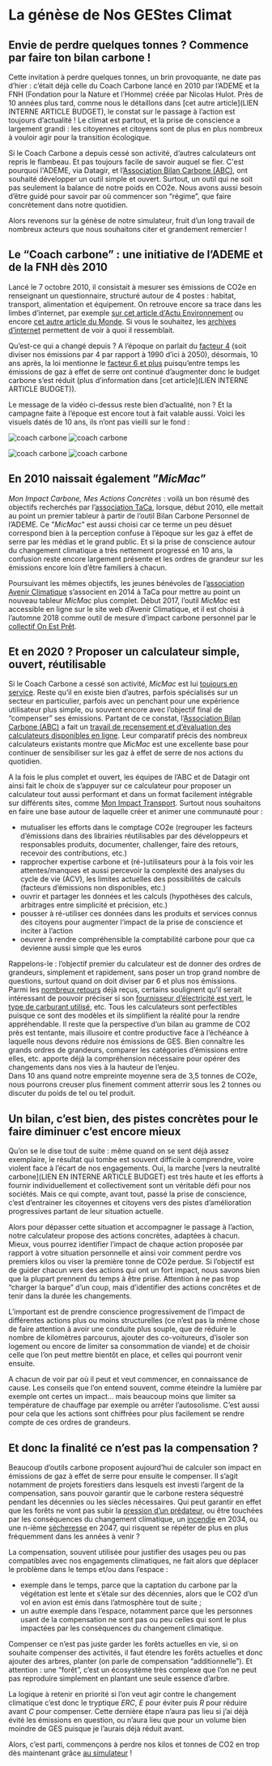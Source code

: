# La génèse de Nos GEStes Climat

## Envie de perdre quelques tonnes ? Commence par faire ton bilan carbone !

Cette invitation à perdre quelques tonnes, un brin provoquante, ne date pas d’hier : c’était déjà celle du Coach Carbone lancé en 2010 par l’ADEME et la FNH (Fondation pour la Nature et l’Homme) créée par Nicolas Hulot. Près de 10 années plus tard, comme nous le détaillons dans [cet autre article](LIEN INTERNE ARTICLE BUDGET), le constat sur le passage à l’action est toujours d’actualité ! Le climat est partout, et la prise de conscience a largement grandi : les citoyennes et citoyens sont de plus en plus nombreux à vouloir agir pour la transition écologique.

Si le Coach Carbone a depuis cessé son activité, d’autres calculateurs ont repris le flambeau. Et pas toujours facile de savoir auquel se fier. C'est pourquoi l'ADEME, via Datagir, et l’[Association Bilan Carbone (ABC)](https://www.associationbilancarbone.fr/), ont souhaité développer un outil simple et ouvert. Surtout, un outil qui ne soit pas seulement la balance de notre poids en CO2e. Nous avons aussi besoin d’être guidé pour savoir par où commencer son “régime”, que faire concrètement dans notre quotidien.

Alors revenons sur la génèse de notre simulateur, fruit d’un long travail de nombreux acteurs que nous souhaitons citer et grandement remercier !

## Le “Coach carbone” : une initiative de l’ADEME et de la FNH dès 2010

Lancé le 7 octobre 2010, il consistait à mesurer ses émissions de CO2e en renseignant un questionnaire, structuré autour de 4 postes : habitat, transport, alimentation et équipement. On retrouve encore sa trace dans les limbes d’internet, par exemple [sur cet article d'Actu Environnement](https://www.actu-environnement.com/ae/pdt/coach-carbone-fnh-empreinte-carbone-327.php4) ou encore [cet autre article du Monde](https://www.lemonde.fr/planete/article/2010/10/07/suivez-le-coach-carbone_5977072_3244.html). Si vous le souhaitez, les [archives d’internet](https://web.archive.org/web/20100101000000*/http://coachcarbone.org) permettent de voir à quoi il ressemblait.

Qu’est-ce qui a changé depuis ? A l’époque on parlait du [facteur 4](http://www.cgedd.developpement-durable.gouv.fr/IMG/pdf/008378-01_rapport-final_cle0aca84.pdf) (soit diviser nos émissions par 4 par rapport à 1990 d’ici à 2050), désormais, 10 ans après, la loi mentionne le [facteur 6 et plus](https://www.ecologie.gouv.fr/sites/default/files/SNBC-2%20en%204%20pages_%20web.pdf) puisqu’entre temps les émissions de gaz à effet de serre ont continué d’augmenter donc le budget carbone s’est réduit (plus d’information dans [cet article](LIEN INTERNE ARTICLE BUDGET)).

Le message de la vidéo ci-dessus reste bien d’actualité, non ? Et la campagne faite à l’époque est encore tout à fait valable aussi. Voici les visuels datés de 10 ans, ils n’ont pas vieilli sur le fond :

![coach carbone](https://datagir.ademe.fr/static/60524e746df6a285a28957cb0cbe697f/c08c5/coachcarbone-1.jpg)
![coach carbone](https://datagir.ademe.fr/static/8921b1654584433c0715bae274d21d41/caf7d/coachcarbone-2.jpg)

![coach carbone](https://datagir.ademe.fr/static/5cc24d6aed63ac8c22eebbde10ed307b/36dd4/coachcarbone-3.jpg)
![coach carbone](https://datagir.ademe.fr/static/a49dee57e5444cfa318993608dfb0361/caf7d/coachcarbone-4.jpg)

## En 2010 naissait également ”_MicMac_”

_Mon Impact Carbone, Mes Actions Concrètes_ : voilà un bon résumé des objectifs recherchés par l’[association TaCa](https://www.taca.asso.fr/), lorsque, début 2010, elle mettait au point un premier tableur à partir de l’outil Bilan Carbone Personnel de l’ADEME. Ce ”_MicMac_” est aussi choisi car ce terme un peu désuet correspond bien à la perception confuse à l’époque sur les gaz à effet de serre par les médias et le grand public. Et si la prise de conscience autour du changement climatique a très nettement progressé en 10 ans, la confusion reste encore largement présente et les ordres de grandeur sur les émissions encore loin d’être familiers à chacun.

Poursuivant les mêmes objectifs, les jeunes bénévoles de l’[association Avenir Climatique](http://avenirclimatique.org/) s’associent en 2014 à TaCa pour mettre au point un nouveau tableur _MicMac_ plus complet. Début 2017, l’outil _MicMac_ est accessible en ligne sur le site web d’Avenir Climatique, et il est choisi à l’automne 2018 comme outil de mesure d’impact carbone personnel par le [collectif On Est Prêt](https://www.onestpret.com/).

## Et en 2020 ? Proposer un calculateur simple, ouvert, réutilisable

Si le Coach Carbone a cessé son activité, _MicMac_ est lui [toujours en service](https://avenirclimatique.org/micmac). Reste qu’il en existe bien d’autres, parfois spécialisés sur un secteur en particulier, parfois avec un penchant pour une expérience utilisateur plus simple, ou souvent encore avec l’objectif final de “compenser” ses émissions. Partant de ce constat, l’[Association Bilan Carbone (ABC)](https://www.associationbilancarbone.fr/) a fait un [travail de recensement et d’évaluation des calculateurs disponibles en ligne](https://www.associationbilancarbone.fr/wp-content/uploads/2020/12/analyse-des-calculateurs-dempreinte-carbone-individuelle-a-lorigine-de-nos-gestes-climat-vf-.pdf). Leur comparatif précis des nombreux calculateurs existants montre que _MicMac_ est une excellente base pour continuer de sensibiliser sur les gaz à effet de serre de nos actions du quotidien.

A la fois le plus complet et ouvert, les équipes de l’ABC et de Datagir ont ainsi fait le choix de s’appuyer sur ce calculateur pour proposer un calculateur tout aussi performant et dans un format facilement intégrable sur différents sites, comme [Mon Impact Transport](https://impactco2.fr/transport). Surtout nous souhaitons en faire une base autour de laquelle créer et animer une communauté pour :

- mutualiser les efforts dans le comptage CO2e (regrouper les facteurs d’émissions dans des librairies réutilisables par des développeurs et responsables produits, documenter, challenger, faire des retours, recevoir des contributions, etc.)
- rapprocher expertise carbone et (ré-)utilisateurs pour à la fois voir les attentes/manques et aussi percevoir la complexité des analyses du cycle de vie (ACV), les limites actuelles des possibilités de calculs (facteurs d’émissions non disponibles, etc.)
- ouvrir et partager les données et les calculs (hypothèses des calculs, arbitrages entre simplicité et précision, etc.)
- pousser à ré-utiliser ces données dans les produits et services connus des citoyens pour augmenter l’impact de la prise de conscience et inciter à l’action
- oeuvrer à rendre compréhensible la comptabilité carbone pour que ca devienne aussi simple que les euros

Rappelons-le : l’objectif premier du calculateur est de donner des ordres de grandeurs, simplement et rapidement, sans poser un trop grand nombre de questions, surtout quand on doit diviser par 6 et plus nos émissions.  
Parmi les [nombreux retours](https://github.com/datagir/nosgestesclimat/issues) déjà reçus, certains soulignent qu’il serait intéressant de pouvoir préciser si son [fournisseur d’électricité est vert](https://github.com/datagir/nosgestesclimat/issues/4), le [type de carburant utilisé](https://github.com/datagir/nosgestesclimat/issues/416), etc. Tous les calculateurs sont perfectibles puisque ce sont des modèles et ils simplifient la réalité pour la rendre appréhendable. Il reste que la perspective d’un bilan au gramme de CO2 près est tentante, mais illusoire et contre productive face à l’échéance à laquelle nous devons réduire nos émissions de GES. Bien connaître les grands ordres de grandeurs, comparer les catégories d’émissions entre elles, etc. apporte déjà la compréhension nécessaire pour opérer des changements dans nos vies à la hauteur de l’enjeu.  
Dans 10 ans quand notre empreinte moyenne sera de 3,5 tonnes de CO2e, nous pourrons creuser plus finement comment atterrir sous les 2 tonnes ou discuter du poids de tel ou tel produit.

## Un bilan, c’est bien, des pistes concrètes pour le faire diminuer c’est encore mieux

Qu’on se le dise tout de suite : même quand on se sent déjà assez exemplaire, le résultat qui tombe est souvent difficile à comprendre, voire violent face à l’écart de nos engagements. Oui, la marche [vers la neutralité carbone](LIEN EN INTERNE ARTICLE BUDGET) est très haute et les efforts à fournir individuellement et collectivement sont un véritable défi pour nos sociétés. Mais ce qui compte, avant tout, passé la prise de conscience, c’est d’entrainer les citoyennes et citoyens vers des pistes d’amélioration progressives partant de leur situation actuelle.

Alors pour dépasser cette situation et accompagner le passage à l’action, notre calculateur propose des actions concrètes, adaptées à chacun. Mieux, vous pourrez identifier l’impact de chaque action proposée par rapport à votre situation personnelle et ainsi voir comment perdre vos premiers kilos ou viser la première tonne de CO2e perdue. Si l’objectif est de guider chacun vers des actions qui ont un fort impact, nous savons bien que la plupart prennent du temps à être prise. Attention à ne pas trop “charger la barque” d’un coup, mais d’identifier des actions concrêtes et de tenir dans la durée les changements.

L’important est de prendre conscience progressivement de l’impact de différentes actions plus ou moins structurelles (ce n’est pas la même chose de faire attention à avoir une conduite plus souple, que de réduire le nombre de kilomètres parcourus, ajouter des co-voitureurs, d’isoler son logement ou encore de limiter sa consommation de viande) et de choisir celle que l’on peut mettre bientôt en place, et celles qui pourront venir ensuite.

A chacun de voir par où il peut et veut commencer, en connaissance de cause. Les conseils que l’on entend souvent, comme éteindre la lumière par exemple ont certes un impact… mais beaucoup moins que limiter sa température de chauffage par exemple ou arrêter l’autosolisme. C’est aussi pour cela que les actions sont chiffrées pour plus facilement se rendre compte de ces ordres de grandeurs.

## Et donc la finalité ce n’est pas la compensation ?

Beaucoup d’outils carbone proposent aujourd’hui de calculer son impact en émissions de gaz à effet de serre pour ensuite le compenser. Il s’agit notamment de projets forestiers dans lesquels est investi l’argent de la compensation, sans pouvoir garantir que le carbone restera séquestré pendant les décennies ou les siècles nécessaires. Qui peut garantir en effet que les forêts ne vont pas subir la [pression d’un prédateur](https://www.onf.fr/+/2e0::epidemie-de-scolytes-les-forestiers-de-lonf-sur-le-front.html), ou être touchées par les conséquences du changement climatique, un [incendie](https://www.onf.fr/onf/+/7f8::feux-de-foret-2020-le-risque-setend-partout-en-france.html) en 2034, ou une n-ième [sécheresse](https://actu.fr/ile-de-france/pierrelaye_95488/val-d-oise-foret-de-pierrelaye-les-jeunes-arbres-plantes-en-2019-victimes-de-la-canicule_35831247.html) en 2047, qui risquent se répéter de plus en plus fréquemment dans les années à venir ?

La compensation, souvent utilisée pour justifier des usages peu ou pas compatibles avec nos engagements climatiques, ne fait alors que déplacer le problème dans le temps et/ou dans l’espace :

- exemple dans le temps, parce que la captation du carbone par la végétation est lente et s’étale sur des décennies, alors que le CO2 d’un vol en avion est émis dans l’atmosphère tout de suite ;
- un autre exemple dans l’espace, notamment parce que les personnes usant de la compensation ne sont pas ou peu celles qui sont le plus impactées par les conséquences du changement climatique.

Compenser ce n’est pas juste garder les forêts actuelles en vie, si on souhaite compenser des activités, il faut étendre les forêts actuelles et donc ajouter des arbres, planter (on parle de compensation “additionnelle”). Et attention : une “forêt”, c’est un écosystème très complexe que l’on ne peut pas reproduire simplement en plantant une seule essence d’arbre.

La logique à retenir en priorité si l’on veut agir contre le changement climatique c’est donc le tryptique _ERC_, _E_ pour éviter puis _R_ pour réduire avant _C_ pour compenser. Cette dernière étape n’aura pas lieu si j’ai déjà évité les émissions en question, ou n’aura lieu que pour un volume bien moindre de GES puisque je l’aurais déjà réduit avant.

Alors, c’est parti, commençons à perdre nos kilos et tonnes de CO2 en trop dès maintenant grâce [au simulateur](https://nosgestesclimat.fr/) !
